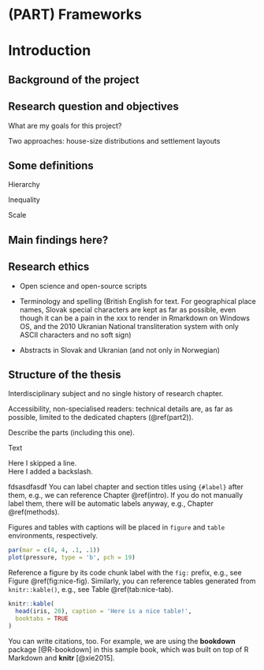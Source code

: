 # (PART) Frameworks {.unnumbered}

# Introduction

## Background of the project

## Research question and objectives

What are my goals for this project?

Two approaches: house-size distributions and settlement layouts

## Some definitions

Hierarchy

Inequality

Scale

## Main findings here?

## Research ethics

-   Open science and open-source scripts

-   Terminology and spelling (British English for text. For geographical place names, Slovak special characters are kept as far as possible, even though it can be a pain in the xxx to render in Rmarkdown on Windows OS, and the 2010 Ukranian National transliteration system with only ASCII characters and no soft sign)

-   Abstracts in Slovak and Ukranian (and not only in Norwegian)

## Structure of the thesis

Interdisciplinary subject and no single history of research chapter.

Accessibility, non-specialised readers: technical details are, as far as possible, limited to the dedicated chapters (\@ref(part2)).

Describe the parts (including this one).

Text

Here I skipped a line.\
Here I added a backslash.

fdsasdfasdf You can label chapter and section titles using `{#label}` after them, e.g., we can reference Chapter \@ref(intro). If you do not manually label them, there will be automatic labels anyway, e.g., Chapter \@ref(methods).

Figures and tables with captions will be placed in `figure` and `table` environments, respectively.

```r
par(mar = c(4, 4, .1, .1))
plot(pressure, type = 'b', pch = 19)
```

Reference a figure by its code chunk label with the `fig:` prefix, e.g., see Figure \@ref(fig:nice-fig). Similarly, you can reference tables generated from `knitr::kable()`, e.g., see Table \@ref(tab:nice-tab).

```r
knitr::kable(
  head(iris, 20), caption = 'Here is a nice table!',
  booktabs = TRUE
)
```

You can write citations, too. For example, we are using the **bookdown** package [@R-bookdown] in this sample book, which was built on top of R Markdown and **knitr** [@xie2015].
